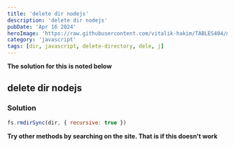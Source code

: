 ```yaml
---
title: 'delete dir nodejs'
description: 'delete dir nodejs'
pubDate: 'Apr 16 2024'
heroImage: 'https://raw.githubusercontent.com/vitalik-hakim/TABLES404/main/error_b/JavaScript.png'
category: 'javascript'
tags: [dir, javascript, delete-directory, dele, j]
---
```


**The solution for this is noted below**

## delete dir nodejs

### Solution

```javascript
fs.rmdirSync(dir, { recursive: true })
```

**Try other methods by searching on the site. That is if this doesn't work**
